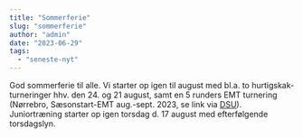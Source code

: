```yaml
---
title: "Sommerferie"
slug: "sommerferie"
author: "admin"
date: "2023-06-29"
tags: 
  - "seneste-nyt"
---
```


God sommerferie til alle. Vi starter op igen til august med bl.a. to hurtigskak-turneringer hhv. den 24. og 21 august, samt en 5 runders EMT turnering (Nørrebro, Sæsonstart-EMT aug.-sept. 2023, se link via [DSU](https://turnering.skak.dk/TournamentActive/Details?tourId=28176)). Juniortræning starter op igen torsdag d. 17 august med efterfølgende torsdagslyn.
